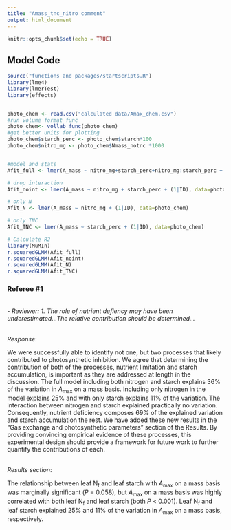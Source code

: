 ```yaml
---
title: "Amass_tnc_nitro comment"
output: html_document
---
```


```r
knitr::opts_chunk$set(echo = TRUE)
```

## Model Code


```r
source("functions and packages/startscripts.R")
library(lme4)
library(lmerTest)
library(effects)


photo_chem <- read.csv("calculated data/Amax_chem.csv")
#run volume format func
photo_chem<- vollab_func(photo_chem)
#get better units for plotting
photo_chem$starch_perc <- photo_chem$starch*100
photo_chem$nitro_mg <- photo_chem$Nmass_notnc *1000


#model and stats
Afit_full <- lmer(A_mass ~ nitro_mg+starch_perc+nitro_mg:starch_perc + (1|ID), data=photo_chem)

# drop interaction 
Afit_noint <- lmer(A_mass ~ nitro_mg + starch_perc + (1|ID), data=photo_chem)

# only N
Afit_N <- lmer(A_mass ~ nitro_mg + (1|ID), data=photo_chem)

# only TNC
Afit_TNC <- lmer(A_mass ~ starch_perc + (1|ID), data=photo_chem)

# Calculate R2
library(MuMIn)
r.squaredGLMM(Afit_full)
r.squaredGLMM(Afit_noint)
r.squaredGLMM(Afit_N)
r.squaredGLMM(Afit_TNC)
```

### **Referee #1**

\
- *Reviewer: 1. The role of nutrient defiency may have been underestimated...The relative contribution should be determined...*

\
*Response*:

We were successfully able to identify not one, but two processes that likely contributed to photosynthetic inhibition. We agree that determining the contribution of both of the processes, nutrient limitation and starch accumulation, is important as they are addressed at length in the discussion. The full model including both nitrogen and starch explains 36% of the variation in *A*~max~ on a mass basis. Including only nitrogen in the model explains 25% and with only starch explains 11% of the variation. The interaction between nitrogen and starch explained practically no variation. Consequently, nutrient deficiency composes 69% of the explained variation and starch accumulation the rest. We have added these new results in the "Gas exchange and photosynthetic parameters" section of the Results. By providing convincing empirical evidence of these processes, this experimental design should provide a framework for future work to further quantify the contributions of each.

\
*Results section*:

The relationship between leaf N~f~ and leaf starch with *A*~max~ on a mass basis was marginally significant (*P* = 0.058), but *A*~max~ on a mass basis was highly correlated with both leaf N~f~ and leaf starch (both *P* < 0.001). Leaf N~f~ and leaf starch explained 25% and 11% of the variation in *A*~max~ on a mass basis, respectively.


